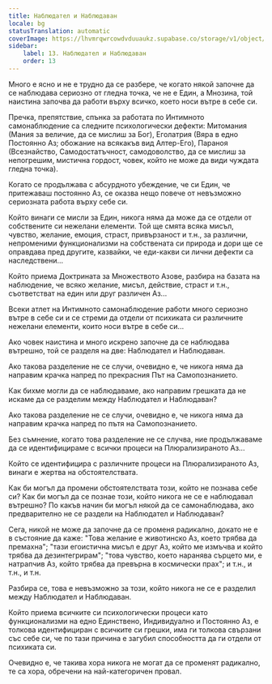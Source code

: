 ```yaml
---
title: Наблюдател и Наблюдаван
locale: bg
statusTranslation: automatic
coverImage: https://lhvmrqwrcowdvduuaukz.supabase.co/storage/v1/object/public/strapi-uploads/small_cover-tratado-de-psicologia-revolucionaria.webp-5e15e1cec4e0ebebcde5d7fc7565d8fd.webp
sidebar:
    label: 13. Наблюдател и Наблюдаван
    order: 13
---
```

Много е ясно и не е трудно да се разбере, че когато някой започне да се наблюдава сериозно от гледна точка, че не е Един, а Мнозина, той наистина започва да работи върху всичко, което носи вътре в себе си.

Пречка, препятствие, спънка за работата по Интимното самонаблюдение са следните психологически дефекти: Митомания (Мания за величие, да се мислиш за Бог), Еголатрия (Вяра в едно Постоянно Аз; обожание на всякакъв вид Алтер-Его), Параноя (Всезнайство, Самодостатъчност, самодоволство, да се мислиш за непогрешим, мистична гордост, човек, който не може да види чуждата гледна точка).

Когато се продължава с абсурдното убеждение, че си Един, че притежаваш постоянно Аз, се оказва нещо повече от невъзможно сериозната работа върху себе си.

Който винаги се мисли за Един, никога няма да може да се отдели от собствените си нежелани елементи. Той ще смята всяка мисъл, чувство, желание, емоция, страст, привързаност и т.н., за различни, непроменими функционализми на собствената си природа и дори ще се оправдава пред другите, казвайки, че еди-какви си лични дефекти са наследствени...

Който приема Доктрината за Множеството Азове, разбира на базата на наблюдение, че всяко желание, мисъл, действие, страст и т.н., съответстват на един или друг различен Аз...

Всеки атлет на Интимното самонаблюдение работи много сериозно вътре в себе си и се стреми да отдели от психиката си различните нежелани елементи, които носи вътре в себе си...

Ако човек наистина и много искрено започне да се наблюдава вътрешно, той се разделя на две: Наблюдател и Наблюдаван.

Ако такова разделение не се случи, очевидно е, че никога няма да направим крачка напред по прекрасния Път на Самопознанието.

Как бихме могли да се наблюдаваме, ако направим грешката да не искаме да се разделим между Наблюдател и Наблюдаван?

Ако такова разделение не се случи, очевидно е, че никога няма да направим крачка напред по пътя на Самопознанието.

Без съмнение, когато това разделение не се случва, ние продължаваме да се идентифицираме с всички процеси на Плюрализираното Аз...

Който се идентифицира с различните процеси на Плюрализираното Аз, винаги е жертва на обстоятелствата.

Как би могъл да промени обстоятелствата този, който не познава себе си? Как би могъл да се познае този, който никога не се е наблюдавал вътрешно? По какъв начин би могъл някой да се самонаблюдава, ако предварително не се раздели на Наблюдател и Наблюдаван?

Сега, никой не може да започне да се променя радикално, докато не е в състояние да каже: "Това желание е животинско Аз, което трябва да премахна"; "тази егоистична мисъл е друг Аз, който ме измъчва и който трябва да дезинтегрирам"; "това чувство, което наранява сърцето ми, е натрапчив Аз, който трябва да превърна в космически прах"; и т.н., и т.н., и т.н.

Разбира се, това е невъзможно за този, който никога не се е разделил между Наблюдател и Наблюдаван.

Който приема всичките си психологически процеси като функционализми на едно Единствено, Индивидуално и Постоянно Аз, е толкова идентифициран с всичките си грешки, има ги толкова свързани със себе си, че по тази причина е загубил способността да ги отдели от психиката си.

Очевидно е, че такива хора никога не могат да се променят радикално, те са хора, обречени на най-категоричен провал.

